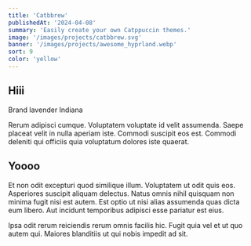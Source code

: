 ```yaml
---
title: 'Catbbrew'
publishedAt: '2024-04-08'
summary: 'Easily create your own Catppuccin themes.'
image: '/images/projects/catbbrew.svg'
banner: '/images/projects/awesome_hyprland.webp'
sort: 9
color: 'yellow'
---
```


## Hiii
Brand lavender Indiana

Rerum adipisci cumque. Voluptatem voluptate id velit assumenda. Saepe placeat velit in nulla aperiam iste. Commodi suscipit eos est. Commodi deleniti qui officiis quia voluptatum dolores iste quaerat.
 
 ## Yoooo
Et non odit excepturi quod similique illum. Voluptatem ut odit quis eos. Asperiores suscipit aliquam delectus. Natus omnis nihil quisquam non minima fugit nisi est autem. Est optio ut nisi alias assumenda quas dicta eum libero. Aut incidunt temporibus adipisci esse pariatur est eius.
 
Ipsa odit rerum reiciendis rerum omnis facilis hic. Fugit quia vel et ut quo autem qui. Maiores blanditiis ut qui nobis impedit ad sit.